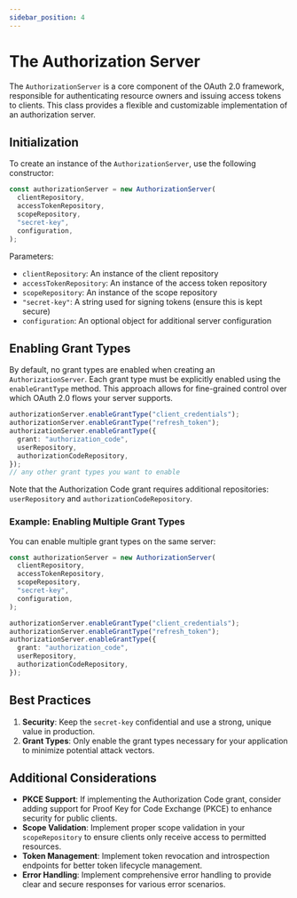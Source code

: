 ```yaml
---
sidebar_position: 4
---
```


# The Authorization Server

The `AuthorizationServer` is a core component of the OAuth 2.0 framework, responsible for authenticating resource owners and issuing access tokens to clients. This class provides a flexible and customizable implementation of an authorization server.

## Initialization

To create an instance of the `AuthorizationServer`, use the following constructor:

```ts
const authorizationServer = new AuthorizationServer(
  clientRepository,
  accessTokenRepository,
  scopeRepository,
  "secret-key",
  configuration,
);
```

Parameters:

- `clientRepository`: An instance of the client repository
- `accessTokenRepository`: An instance of the access token repository
- `scopeRepository`: An instance of the scope repository
- `"secret-key"`: A string used for signing tokens (ensure this is kept secure)
- `configuration`: An optional object for additional server configuration

## Enabling Grant Types

By default, no grant types are enabled when creating an `AuthorizationServer`. Each grant type must be explicitly enabled using the `enableGrantType` method. This approach allows for fine-grained control over which OAuth 2.0 flows your server supports.

```ts
authorizationServer.enableGrantType("client_credentials");
authorizationServer.enableGrantType("refresh_token");
authorizationServer.enableGrantType({
  grant: "authorization_code",
  userRepository,
  authorizationCodeRepository,
});
// any other grant types you want to enable
```

Note that the Authorization Code grant requires additional repositories: `userRepository` and `authorizationCodeRepository`.

### Example: Enabling Multiple Grant Types

You can enable multiple grant types on the same server:

```ts
const authorizationServer = new AuthorizationServer(
  clientRepository,
  accessTokenRepository,
  scopeRepository,
  "secret-key",
  configuration,
);

authorizationServer.enableGrantType("client_credentials");
authorizationServer.enableGrantType("refresh_token");
authorizationServer.enableGrantType({
  grant: "authorization_code",
  userRepository,
  authorizationCodeRepository,
});
```

## Best Practices

1. **Security**: Keep the `secret-key` confidential and use a strong, unique value in production.
2. **Grant Types**: Only enable the grant types necessary for your application to minimize potential attack vectors.

## Additional Considerations

- **PKCE Support**: If implementing the Authorization Code grant, consider adding support for Proof Key for Code Exchange (PKCE) to enhance security for public clients.
- **Scope Validation**: Implement proper scope validation in your `scopeRepository` to ensure clients only receive access to permitted resources.
- **Token Management**: Implement token revocation and introspection endpoints for better token lifecycle management.
- **Error Handling**: Implement comprehensive error handling to provide clear and secure responses for various error scenarios.
